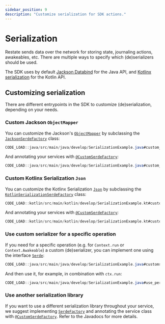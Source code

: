 ```yaml
---
sidebar_position: 9
description: "Customize serialization for SDK actions."
---
```


# Serialization

Restate sends data over the network for storing state, journaling actions, awakeables, etc.
There are multiple ways to specify which (de)serializers should be used.

The SDK uses by default [Jackson Databind](https://github.com/FasterXML/jackson) for the Java API, and [Kotlinx serialization](https://kotlinlang.org/docs/serialization.html) for the Kotlin API.

## Customizing serialization

There are different entrypoints in the SDK to customize (de)serialization, depending on your needs.

### Custom Jackson `ObjectMapper`

You can customize the Jackson's [`ObjectMapper`](https://javadoc.io/doc/com.fasterxml.jackson.core/jackson-databind/latest/com/fasterxml/jackson/databind/ObjectMapper.html) by subclassing the [`JacksonSerdeFactory`](https://docs.restate.dev/javadocs/dev/restate/sdk/serde/jackson/JacksonSerdeFactory) class:

```java
CODE_LOAD::java/src/main/java/develop/SerializationExample.java#custom_jackson
```

And annotating your services with [`@CustomSerdeFactory`](https://docs.restate.dev/javadocs/dev/restate/sdk/annotation/CustomSerdeFactory):

```java
CODE_LOAD::java/src/main/java/develop/SerializationExample.java#custom_jackson_service
```

### Custom Kotlinx Serialization `Json`

You can customize the Kotlinx Serialization [`Json`](https://kotlinlang.org/api/kotlinx.serialization/kotlinx-serialization-json/kotlinx.serialization.json/-json/) by subclassing the [`KotlinSerializationSerdeFactory`](https://docs.restate.dev/ktdocs/sdk-api-kotlin/dev.restate.sdk.kotlin.serialization/-kotlin-serialization-serde-factory/) class:

```kotlin
CODE_LOAD::kotlin/src/main/kotlin/develop/SerializationExample.kt#custom
```

And annotating your services with [`@CustomSerdeFactory`](https://docs.restate.dev/ktdocs/sdk-common/dev.restate.sdk.annotation/-custom-serde-factory/):

```kotlin
CODE_LOAD::kotlin/src/main/kotlin/develop/SerializationExample.kt#custom_service
```

### Use custom serializer for a specific operation

If you need for a specific operation (e.g. for `Context.run` or `Context.Awakeable`) a custom (de)serializer, you can implement one using the interface [`Serde`](https://docs.restate.dev/javadocs/dev/restate/serde/Serde):

```java
CODE_LOAD::java/src/main/java/develop/SerializationExample.java#customserdes
```

And then use it, for example, in combination with `ctx.run`:

```java
CODE_LOAD::java/src/main/java/develop/SerializationExample.java#use_person_serde
```

### Use another serialization library

If you want to use a different serialization library throughout your service, we suggest implementing [`SerdeFactory`](https://docs.restate.dev/javadocs/dev/restate/serde/SerdeFactory) and annotating the service class with [`@CustomSerdeFactory`](https://docs.restate.dev/javadocs/dev/restate/sdk/annotation/CustomSerdeFactory). Refer to the Javadocs for more details.
